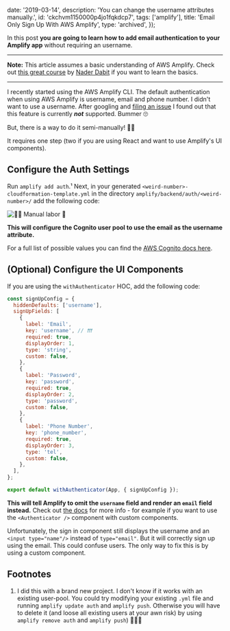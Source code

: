 
  date: '2019-03-14',
  description: 'You can change the username attributes manually.',
  id: 'ckchvm1150000p4jo1fqkdcp7',
  tags: ['amplify'],
  title: 'Email Only Sign Up With AWS Amplify',
  type: 'archived',
});


In this post **you are going to learn how to add email authentication to your Amplify app** without requiring an username.

---

**Note:** This article assumes a basic understanding of AWS Amplify. Check out [this great course](https://egghead.io/courses/building-serverless-web-applications-with-react-aws-amplify) by [Nader Dabit](https://twitter.com/dabit3) if you want to learn the basics.

---

I recently started using the AWS Amplify CLI. The default authentication when using AWS Amplify is username, email and phone number. I didn't want to use a username. After googling and [filing an issue](https://github.com/aws-amplify/amplify-js/issues/2860) I found out that this feature is currently _**not**_ supported. Bummer 🙄

But, there is a way to do it semi-manually! 👏🏻

It requires one step (two if you are using React and want to use Amplify's UI components).

## Configure the Auth Settings

Run `amplify add auth`.¹ Next, in your generated `<weird-number>-cloudformation-template.yml` in the directory `amplify/backend/auth/<weird-number>/` add the following code:

![✋🏻 Manual labor 🔨](images/yamlconfig.png)

**This will configure the Cognito user pool to use the email as the username attribute.**

For a full list of possible values you can find the [AWS Cognito docs here](https://docs.aws.amazon.com/AWSCloudFormation/latest/UserGuide/aws-resource-cognito-userpool.html).

## (Optional) Configure the UI Components

If you are using the `withAuthenticator` HOC, add the following code:

```js
const signUpConfig = {
  hiddenDefaults: ['username'],
  signUpFields: [
    {
      label: 'Email',
      key: 'username', // ❗️❗️❗️
      required: true,
      displayOrder: 1,
      type: 'string',
      custom: false,
    },
    {
      label: 'Password',
      key: 'password',
      required: true,
      displayOrder: 2,
      type: 'password',
      custom: false,
    },
    {
      label: 'Phone Number',
      key: 'phone_number',
      required: true,
      displayOrder: 3,
      type: 'tel',
      custom: false,
    },
  ],
};

export default withAuthenticator(App, { signUpConfig });
```

**This will tell Amplify to omit the `username` field and render an `email` field instead.** Check out [the docs](https://aws-amplify.github.io/docs/js/react#signup-configuration) for more info - for example if you want to use the `<Authenticator />` component with custom components.

Unfortunately, the sign in component still displays the username and an `<input type="name"/>` instead of `type="email"`. But it will correctly sign up using the email. This could confuse users. The only way to fix this is by using a custom component.

## Footnotes

1. I did this with a brand new project. I don't know if it works with an existing user-pool. You could try modifying your existing `.yml` file and running `amplify update auth` and `amplify push`. Otherwise you will have to delete it (and loose all existing users at your awn risk) by using `amplify remove auth` and `amplify push`) 🤷🏻‍♂️
